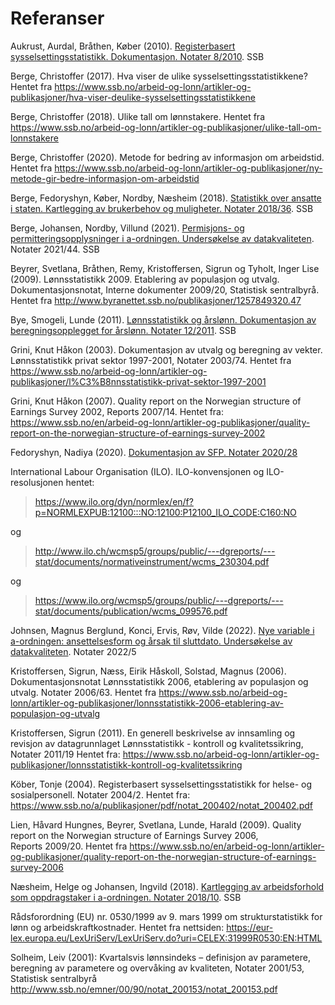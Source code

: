 # Referanser {.unnumbered}

Aukrust, Aurdal, Bråthen, Køber (2010). [Registerbasert
sysselsettingsstatistikk. Dokumentasjon. Notater
8/2010](https://www.ssb.no/arbeid-og-lonn/artikler-og-publikasjoner/registerbasert-sysselsettingsstatistikk).
SSB

Berge, Christoffer (2017). Hva viser de ulike sysselsettingsstatistikkene? Hentet fra
<https://www.ssb.no/arbeid-og-lonn/artikler-og-publikasjoner/hva-viser-deulike-sysselsettingsstatistikkene>

Berge, Christoffer (2018). Ulike tall om lønnstakere. Hentet fra
<https://www.ssb.no/arbeid-og-lonn/artikler-og-publikasjoner/ulike-tall-om-lonnstakere>

Berge, Christoffer (2020). Metode for bedring av informasjon om arbeidstid. Hentet
fra
<https://www.ssb.no/arbeid-og-lonn/artikler-og-publikasjoner/ny-metode-gir-bedre-informasjon-om-arbeidstid>

Berge, Fedoryshyn, Køber, Nordby, Næsheim (2018). [Statistikk over
ansatte i staten. Kartlegging av brukerbehov og muligheter. Notater
2018/36](https://www.ssb.no/arbeid-og-lonn/artikler-og-publikasjoner/statistikk-over-ansatte-i-staten).
SSB

Berge, Johansen, Nordby, Villund (2021). [Permisjons- og
permitteringsopplysninger i a-ordningen. Undersøkelse av
datakvaliteten](https://www.ssb.no/arbeid-og-lonn/sysselsetting/artikler/permisjons-og-permitteringsopplysninger-i-a-ordningen).
Notater 2021/44. SSB

Beyrer, Svetlana, Bråthen, Remy, Kristoffersen, Sigrun og Tyholt, Inger
Lise (2009). Lønnsstatistikk 2009. Etablering av populasjon og utvalg.
Dokumentasjonsnotat, Interne dokumenter 2009/20, Statistisk sentralbyrå.
Hentet fra <http://www.byranettet.ssb.no/publikasjoner/1257849320.47>

Bye, Smogeli, Lunde (2011). [Lønnsstatistikk og årslønn. Dokumentasjon
av beregningsopplegget for årslønn. Notater
12/2011](https://www.ssb.no/arbeid-og-lonn/artikler-og-publikasjoner/lonnsstatistikk-og+aarslonn).
SSB

Grini, Knut Håkon (2003). Dokumentasjon av utvalg og beregning av vekter. Lønnsstatistikk privat sektor 1997-2001, Notater 2003/74. Hentet fra
<https://www.ssb.no/arbeid-og-lonn/artikler-og-publikasjoner/l%C3%B8nnsstatistikk-privat-sektor-1997-2001>

Grini, Knut Håkon (2007). Quality report on the Norwegian structure of
Earnings Survey 2002, Reports 2007/14. Hentet fra:
<https://www.ssb.no/en/arbeid-og-lonn/artikler-og-publikasjoner/quality-report-on-the-norwegian-structure-of-earnings-survey-2002>

Fedoryshyn, Nadiya (2020). [Dokumentasjon av SFP. Notater
2020/28](https://www.ssb.no/arbeid-og-lonn/artikler-og-publikasjoner/system-for-persondata)

International Labour Organisation (ILO). ILO-konvensjonen og
ILO-resolusjonen hentet:

> <https://www.ilo.org/dyn/normlex/en/f?p=NORMLEXPUB:12100:::NO:12100:P12100_ILO_CODE:C160:NO>

og

> <http://www.ilo.ch/wcmsp5/groups/public/---dgreports/---stat/documents/normativeinstrument/wcms_230304.pdf>

og

> <https://www.ilo.org/wcmsp5/groups/public/---dgreports/---stat/documents/publication/wcms_099576.pdf>

Johnsen, Magnus Berglund, Konci, Ervis, Røv, Vilde (2022). [Nye variable
i a-ordningen: ansettelsesform og årsak til sluttdato. Undersøkelse av
datakvaliteten](https://www.ssb.no/arbeid-og-lonn/sysselsetting/artikler/nye-variabler-i-a-ordningen-ansettelsesform-og-arsak-til-sluttdato).
Notater 2022/5

Kristoffersen, Sigrun, Næss, Eirik Håskoll, Solstad, Magnus (2006).
Dokumentasjonsnotat Lønnsstatistikk 2006, etablering av populasjon og
utvalg. Notater 2006/63. Hentet fra
<https://www.ssb.no/arbeid-og-lonn/artikler-og-publikasjoner/lonnsstatistikk-2006-etablering-av-populasjon-og-utvalg>

Kristoffersen, Sigrun (2011). En generell beskrivelse av innsamling og
revisjon av datagrunnlaget Lønnsstatistikk - kontroll og
kvalitetssikring, Notater 2011/19 Hentet fra:
<https://www.ssb.no/arbeid-og-lonn/artikler-og-publikasjoner/lonnsstatistikk-kontroll-og-kvalitetssikring>

Köber, Tonje (2004). Registerbasert sysselsettingsstatistikk for helse-
og sosialpersonell. Notater 2004/2. Hentet fra:
<https://www.ssb.no/a/publikasjoner/pdf/notat_200402/notat_200402.pdf>

Lien, Håvard Hungnes, Beyrer, Svetlana, Lunde, Harald (2009). Quality
report on the Norwegian structure of Earnings Survey 2006,
Reports 2009/20. Hentet fra
<https://www.ssb.no/en/arbeid-og-lonn/artikler-og-publikasjoner/quality-report-on-the-norwegian-structure-of-earnings-survey-2006>

Næsheim, Helge og Johansen, Ingvild (2018). [Kartlegging av
arbeidsforhold som oppdragstaker i a-ordningen. Notater
2018/10](https://www.ssb.no/arbeid-og-lonn/artikler-og-publikasjoner/kartlegging-av-arbeidsforhold-som-oppdragstaker-i-a-ordningen).
SSB

Rådsforordning (EU) nr. 0530/1999 av 9. mars 1999 om strukturstatistikk
for lønn og arbeidskraftkostnader. Hentet fra nettsiden:
<https://eur-lex.europa.eu/LexUriServ/LexUriServ.do?uri=CELEX:31999R0530:EN:HTML>

Solheim, Leiv (2001): Kvartalsvis lønnsindeks -- definisjon av
parametere, beregning av parametere og overvåking av kvaliteten, Notater
2001/53, Statistisk sentralbyrå
<http://www.ssb.no/emner/00/90/notat_200153/notat_200153.pdf>
